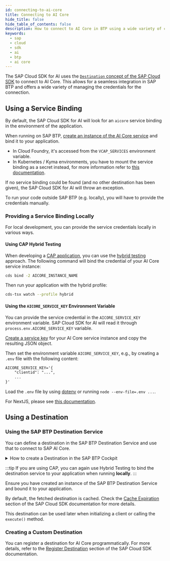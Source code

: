 ```yaml
---
id: connecting-to-ai-core
title: Connecting to AI Core
hide_title: false
hide_table_of_contents: false
description: How to connect to AI Core in BTP using a wide variety of credentials.
keywords:
  - sap
  - cloud
  - sdk
  - ai
  - btp
  - ai core
---
```


The SAP Cloud SDK for AI uses the [`Destination` concept of the SAP Cloud SDK](https://sap.github.io/cloud-sdk/docs/js/features/connectivity/destinations) to connect to AI Core.
This allows for a seamless integration in SAP BTP and offers a wide variety of managing the credentials for the connection.

## Using a Service Binding

By default, the SAP Cloud SDK for AI will look for an `aicore` service binding in the environment of the application.

When running on SAP BTP, [create an instance of the AI Core service](https://help.sap.com/docs/sap-ai-core/sap-ai-core-service-guide/create-service-instance) and bind it to your application.

- In Cloud Foundry, it's accessed from the `VCAP_SERVICES` environment variable.
- In Kubernetes / Kyma environments, you have to mount the service binding as a secret instead, for more information refer to [this documentation](https://www.npmjs.com/package/@sap/xsenv#usage-in-kubernetes).

If no service binding could be found (and no other destination has been given), the SAP Cloud SDK for AI will throw an exception.

To run your code outside SAP BTP (e.g. locally), you will have to provide the credentials manually.

### Providing a Service Binding Locally

For local development, you can provide the service credentials locally in various ways.

#### Using CAP Hybrid Testing

When developing a [CAP application](https://cap.cloud.sap/docs/), you can use the [hybrid testing](https://cap.cloud.sap/docs/advanced/hybrid-testing#services-on-cloud-foundry) approach.
The following command will bind the credential of your AI Core service instance:

```bash
cds bind -2 AICORE_INSTANCE_NAME
```

Then run your application with the hybrid profile:

```bash
cds-tsx watch --profile hybrid
```

#### Using the `AICORE_SERVICE_KEY` Environment Variable

You can provide the service credential in the `AICORE_SERVICE_KEY` environment variable.
SAP Cloud SDK for AI will read it through `process.env.AICORE_SERVICE_KEY` variable.

[Create a service key](https://help.sap.com/docs/sap-ai-core/sap-ai-core-service-guide/create-service-key) for your AI Core service instance and copy the resulting JSON object.

Then set the environment variable `AICORE_SERVICE_KEY`, e.g., by creating a `.env` file with the following content:

```txt
AICORE_SERVICE_KEY='{
    "clientid": "...",
    ...
}'
```

Load the `.env` file by using [dotenv](https://www.npmjs.com/package/dotenv) or running `node --env-file=.env ...`.

For NextJS, please see [this documentation](https://nextjs.org/docs/pages/building-your-application/configuring/environment-variables).

## Using a Destination

### Using the SAP BTP Destination Service

You can define a destination in the SAP BTP Destination Service and use that to connect to SAP AI Core.

<details>
<summary>How to create a Destination in the SAP BTP Cockpit</summary>

1. [Create a service key for your AI Core service instance](https://help.sap.com/docs/sap-ai-core/sap-ai-core-service-guide/create-service-key).

2. Create a new Destination in the SAP BTP Cockpit with the following properties:

   - **Name**: `my-aicore`
   - **Type**: `HTTP`
   - **URL**: `[serviceurls.AI_API_URL]`
   - **Proxy Type**: `Internet`
   - **Authentication**: `OAuth2ClientCredentials`
   - **Client ID**: `[clientid]`
   - **Client Secret**: `[clientsecret]`
   - **Token Service URL Type**: `Dedicated`
   - **Token Service URL**: `[url]/oauth/token`

   Fill in the values for URL, client ID, client secret, and token service URL from the service key JSON.
   Make sure to add `/oauth/token` in the token service URL.

</details>

:::tip
If you are using CAP, you can again use Hybrid Testing to bind the destination service to your application when running **locally**.
:::

Ensure you have created an instance of the SAP BTP Destination Service and bound it to your application.

By default, the fetched destination is cached.
Check the [Cache Expiration](https://sap.github.io/cloud-sdk/docs/js/features/connectivity/destination-cache#cache-expiration) section of the SAP Cloud SDK documentation for more details.

This destination can be used later when initializing a client or calling the `execute()` method.

### Creating a Custom Destination

You can register a destination for AI Core programmatically.
For more details, refer to the [Register Destination](https://sap.github.io/cloud-sdk/docs/js/features/connectivity/destinations#register-destination) section of the SAP Cloud SDK documentation.
